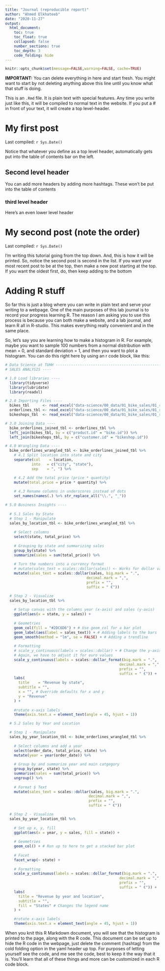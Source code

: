 ```yaml
---
title: "Journal (reproducible report)"
author: "Ahmed Elkhateeb"
date: "2020-11-27"
output:
  html_document:
    toc: true
    toc_float: true
    collapsed: false
    number_sections: true
    toc_depth: 3
    code_folding: hide
---
```


```r
knitr::opts_chunk$set(message=FALSE,warning=FALSE, cache=TRUE)
```

**IMPORTANT:** You can delete everything in here and start fresh. You might want to start by not deleting anything above this line until you know what that stuff is doing.

This is an `.Rmd` file. It is plain text with special features. Any time you write just like this, it will be compiled to normal text in the website. If you put a \# in front of your text, it will create a top level-header.

# My first post

Last compiled: `r Sys.Date()`

Notice that whatever you define as a top level header, automatically gets put into the table of contents bar on the left. 

## Second level header

You can add more headers by adding more hashtags. These won't be put into the table of contents

### third level header

Here's an even lower level header

# My second post (note the order)

Last compiled: `r Sys.Date()`

I'm writing this tutorial going from the top down. And, this is how it will be printed. So, notice the second post is second in the list. If you want your most recent post to be at the top, then make a new post starting at the top. If you want the oldest first, do, then keep adding to the bottom

# Adding R stuff

So far this is just a blog where you can write in plain text and serve your writing to a webpage. One of the main purposes of this lab journal is to record your progress learning R. The reason I am asking you to use this process is because you can both make a website, and a lab journal, and learn R all in R-studio. This makes everything really convenient and in the same place. 

So, let's say you are learning how to make a histogram in R. For example, maybe you want to sample 100 numbers from a normal distribution with mean = 0, and standard deviation = 1, and then you want to plot a histogram. You can do this right here by using an r code block, like this:

```r
# Data Science at TUHH ------------------------------------------------------
# SALES ANALYSIS ----

# 1.0 Load libraries ----
  library(tidyverse)
  library(lubridate)
  library(readxl)

# 2.0 Importing Files ----
  bikes_tbl      <- read_excel("data-science/00_data/01_bike_sales/01_raw_data/bikes.xlsx")
  orderlines_tbl <- read_excel("data-science/00_data/01_bike_sales/01_raw_data/orderlines.xlsx")
  bikeshops_tbl  <- read_excel("data-science/00_data/01_bike_sales/01_raw_data/bikeshops.xlsx")

# 3.0 Joining Data ----
  bike_orderlines_joined_tbl <- orderlines_tbl %>%
  left_join(bikes_tbl, by = c("product.id" = "bike.id")) %>%
  left_join(bikeshops_tbl, by = c("customer.id" = "bikeshop.id"))

# 4.0 Wrangling Data ----
  bike_orderlines_wrangled_tbl <- bike_orderlines_joined_tbl %>%
    # 4.1 Split location into state and city
    separate(col    = location,
            into   = c("city", "state"),
            sep    = ", ") %>%

    # 4.2 Add the total price (price * quantity) 
    mutate(total.price = price * quantity) %>%
  
    # 4.3 Rename columns in underscores instead of dots
    set_names(names(.) %>% str_replace_all("\\.", "_"))

# 5.0 Business Insights ----
  
  # 5.1 Sales by State
  # Step 1 - Manipulate
  sales_by_location_tbl <- bike_orderlines_wrangled_tbl %>%
  
    # Select columns
    select(state, total_price) %>%
  
    # Grouping by state and summarizing sales
    group_by(state) %>% 
    summarize(sales = sum(total_price)) %>%
  
    # Turn the numbers into a currency format 
    # mutate(sales_text = scales::dollar(sales)) <- Works for dollar values
    mutate(sales_text = scales::dollar(sales, big.mark = ".", 
                                     decimal.mark = ",", 
                                     prefix = "", 
                                     suffix = " €"))

  # Step 2 - Visualize
  sales_by_location_tbl %>%
  
    # Setup canvas with the columns year (x-axis) and sales (y-axis)
    ggplot(aes(x = state, y = sales)) +
  
    # Geometries
    geom_col(fill = "#2DC6D6") + # Use geom_col for a bar plot
    geom_label(aes(label = sales_text)) + # Adding labels to the bars
    geom_smooth(method = "lm", se = FALSE) + # Adding a trendline
  
    # Formatting
    # scale_y_continuous(labels = scales::dollar) + # Change the y-axis. 
    # Again, we have to adjust it for euro values
    scale_y_continuous(labels = scales::dollar_format(big.mark = ".", 
                                                    decimal.mark = ",", 
                                                    prefix = "", 
                                                    suffix = " €")) +
    labs(
      title    = "Revenue by state",
      subtitle = "",
      x = "", # Override defaults for x and y
      y = "Revenue"
    ) +
  
    #rotate x-axis labels
    theme(axis.text.x = element_text(angle = 45, hjust = 1))

  # 5.2 Sales by Year and Location

  # Step 1 - Manipulate
  sales_by_year_location_tbl <- bike_orderlines_wrangled_tbl %>%
  
    # Select columns and add a year
    select(order_date, total_price, state) %>%
    mutate(year = year(order_date)) %>%
  
    # Group by and summarize year and main catgegory
    group_by(year, state) %>%
    summarise(sales = sum(total_price)) %>%
    ungroup() %>%
  
    # Format $ Text
    mutate(sales_text = scales::dollar(sales, big.mark = ".", 
                                      decimal.mark = ",", 
                                      prefix = "", 
                                      suffix = " €"))

  # Step 2 - Visualize
  sales_by_year_location_tbl %>%
  
    # Set up x, y, fill
    ggplot(aes(x = year, y = sales, fill = state)) +
  
    # Geometries
    geom_col() + # Run up to here to get a stacked bar plot
  
    # Facet
    facet_wrap(~ state) +
  
    # Formatting
    scale_y_continuous(labels = scales::dollar_format(big.mark = ".", 
                                                    decimal.mark = ",", 
                                                    prefix = "", 
                                                    suffix = " €")) +
    labs(
      title = "Revenue by year and location",
      subtitle = "",
      fill = "States" # Changes the legend name
    ) +

    #rotate x-axis labels
    theme(axis.text.x = element_text(angle = 45, hjust = 1))
```

When you knit this R Markdown document, you will see that the histogram is printed to the page, along with the R code. This document can be set up to hide the R code in the webpage, just delete the comment (hashtag) from the cold folding option in the yaml header up top. For purposes of letting yourself see the code, and me see the code, best to keep it the way that it is. You'll learn that all of these things and more can be customized in each R code block.